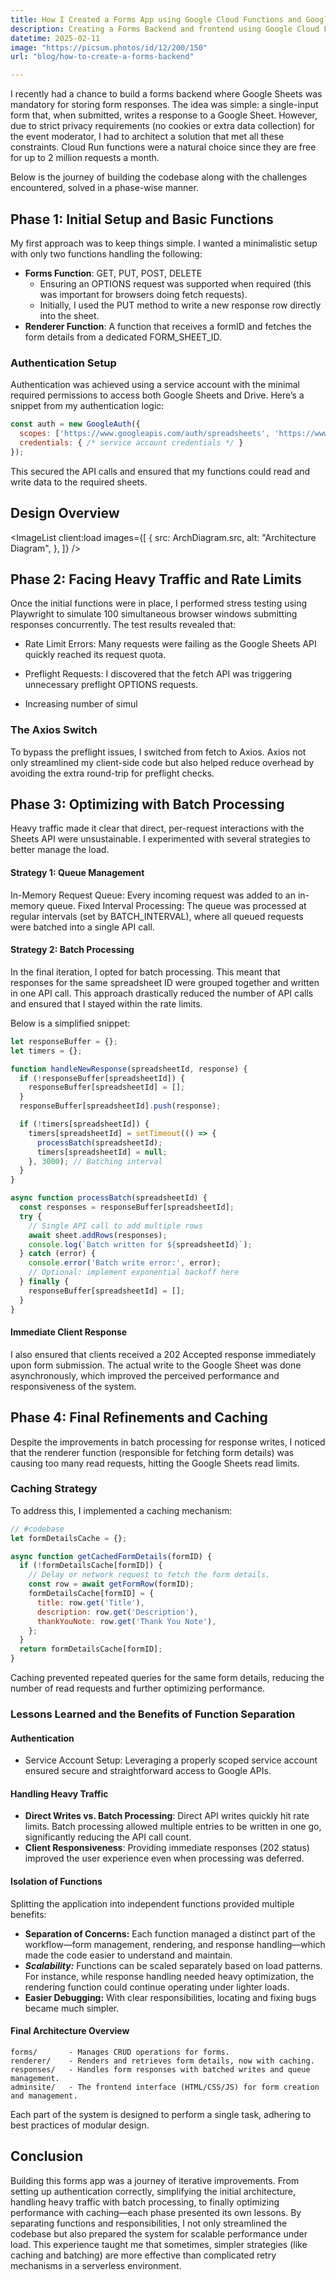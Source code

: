 ```yaml
---
title: How I Created a Forms App using Google Cloud Functions and Google Sheets
description: Creating a Forms Backend and frontend using Google Cloud Functions
datetime: 2025-02-11
image: "https://picsum.photos/id/12/200/150"
url: "blog/how-to-create-a-forms-backend"

---
```


I recently had a chance to build a forms backend where Google Sheets was mandatory for storing form responses. The idea was simple: a single-input form that, when submitted, writes a response to a Google Sheet. However, due to strict privacy requirements (no cookies or extra data collection) for the event moderator, I had to architect a solution that met all these constraints. Cloud Run functions were a natural choice since they are free for up to 2 million requests a month.

Below is the journey of building the codebase along with the challenges encountered, solved in a phase-wise manner.


## Phase 1: Initial Setup and Basic Functions

My first approach was to keep things simple. I wanted a minimalistic setup with only two functions handling the following:

- **Forms Function**: GET, PUT, POST, DELETE
    - Ensuring an OPTIONS request was supported when required (this was important for browsers doing fetch requests).
    - Initially, I used the PUT method to write a new response row directly into the sheet.
- **Renderer Function**: A function that receives a formID and fetches the form details from a dedicated FORM_SHEET_ID.

### Authentication Setup

Authentication was achieved using a service account with the minimal required permissions to access both Google Sheets and Drive. Here’s a snippet from my authentication logic:


```javascript
const auth = new GoogleAuth({
  scopes: ['https://www.googleapis.com/auth/spreadsheets', 'https://www.googleapis.com/auth/drive'],
  credentials: { /* service account credentials */ }
});
```
This secured the API calls and ensured that my functions could read and write data to the required sheets.

## Design Overview 

 <ImageList client:load
  images={[
    {
      src: ArchDiagram.src,
      alt: "Architecture Diagram",
    },
  ]} />


## Phase 2: Facing Heavy Traffic and Rate Limits
Once the initial functions were in place, I performed stress testing using Playwright to simulate 100 simultaneous browser windows submitting responses concurrently. The test results revealed that:

- Rate Limit Errors: Many requests were failing as the Google Sheets API quickly reached its request quota.
- Preflight Requests: I discovered that the fetch API was triggering unnecessary preflight OPTIONS requests.

- Increasing number of simul
### The Axios Switch
To bypass the preflight issues, I switched from fetch to Axios. Axios not only streamlined my client-side code but also helped reduce overhead by avoiding the extra round-trip for preflight checks.

## Phase 3: Optimizing with Batch Processing
Heavy traffic made it clear that direct, per-request interactions with the Sheets API were unsustainable. I experimented with several strategies to better manage the load.

#### Strategy 1: Queue Management
In-Memory Request Queue: Every incoming request was added to an in-memory queue.
Fixed Interval Processing: The queue was processed at regular intervals (set by BATCH_INTERVAL), where all queued requests were batched into a single API call.
#### Strategy 2: Batch Processing
In the final iteration, I opted for batch processing. This meant that responses for the same spreadsheet ID were grouped together and written in one API call. This approach drastically reduced the number of API calls and ensured that I stayed within the rate limits.

Below is a simplified snippet:
```js
let responseBuffer = {};
let timers = {};

function handleNewResponse(spreadsheetId, response) {
  if (!responseBuffer[spreadsheetId]) {
    responseBuffer[spreadsheetId] = [];
  }
  responseBuffer[spreadsheetId].push(response);

  if (!timers[spreadsheetId]) {
    timers[spreadsheetId] = setTimeout(() => {
      processBatch(spreadsheetId);
      timers[spreadsheetId] = null;
    }, 3000); // Batching interval
  }
}

async function processBatch(spreadsheetId) {
  const responses = responseBuffer[spreadsheetId];
  try {
    // Single API call to add multiple rows
    await sheet.addRows(responses);
    console.log(`Batch written for ${spreadsheetId}`);
  } catch (error) {
    console.error('Batch write error:', error);
    // Optional: implement exponential backoff here
  } finally {
    responseBuffer[spreadsheetId] = [];
  }
}
```

#### Immediate Client Response
I also ensured that clients received a 202 Accepted response immediately upon form submission. The actual write to the Google Sheet was done asynchronously, which improved the perceived performance and responsiveness of the system.

## Phase 4: Final Refinements and Caching
Despite the improvements in batch processing for response writes, I noticed that the renderer function (responsible for fetching form details) was causing too many read requests, hitting the Google Sheets read limits.

### Caching Strategy
To address this, I implemented a caching mechanism:
```js
// #codebase
let formDetailsCache = {};

async function getCachedFormDetails(formID) {
  if (!formDetailsCache[formID]) {
    // Delay or network request to fetch the form details.
    const row = await getFormRow(formID);
    formDetailsCache[formID] = {
      title: row.get('Title'),
      description: row.get('Description'),
      thankYouNote: row.get('Thank You Note'),
    };
  }
  return formDetailsCache[formID];
}
```

Caching prevented repeated queries for the same form details, reducing the number of read requests and further optimizing performance.

### Lessons Learned and the Benefits of Function Separation
#### Authentication
- Service Account Setup: Leveraging a properly scoped service account ensured secure and straightforward access to Google APIs.
#### Handling Heavy Traffic
- **Direct Writes vs. Batch Processing**: Direct API writes quickly hit rate limits. Batch processing allowed multiple entries to be written in one go, significantly reducing the API call count.
- **Client Responsiveness**: Providing immediate responses (202 status) improved the user experience even when processing was deferred.
#### Isolation of Functions
Splitting the application into independent functions provided multiple benefits:

- **Separation of Concerns:** Each function managed a distinct part of the workflow—form management, rendering, and response handling—which made the code easier to understand and maintain.
- ***Scalability:*** Functions can be scaled separately based on load patterns. For instance, while response handling needed heavy optimization, the rendering function could continue operating under lighter loads.
- **Easier Debugging:** With clear responsibilities, locating and fixing bugs became much simpler.

#### Final Architecture Overview

    forms/       - Manages CRUD operations for forms.
    renderer/    - Renders and retrieves form details, now with caching.
    responses/   - Handles form responses with batched writes and queue management.
    adminsite/   - The frontend interface (HTML/CSS/JS) for form creation and management.

Each part of the system is designed to perform a single task, adhering to best practices of modular design.
## Conclusion
Building this forms app was a journey of iterative improvements. From setting up authentication correctly, simplifying the initial architecture, handling heavy traffic with batch processing, to finally optimizing performance with caching—each phase presented its own lessons. By separating functions and responsibilities, I not only streamlined the codebase but also prepared the system for scalable performance under load. This experience taught me that sometimes, simpler strategies (like caching and batching) are more effective than complicated retry mechanisms in a serverless environment.
